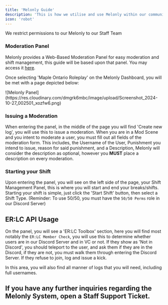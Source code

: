 ```yaml
---
title: 'Melonly Guide'
description: 'This is how we utilise and use Melonly within our community.'
icon: 'robot'
---
```


<Info>We restrict permissions to our Melonly to our Staff Team</Info>

### Moderation Panel
Melonly provides a Web-Based Moderation Panel for easy moderation and shift management, this guide will be based upon that panel. You may access it [here](https://melonly.xyz/dashboard).

Once selecting 'Maple Ontario Roleplay' on the Melonly Dashboard, you will be met with a page depicted below:

<Frame type="glass">
![Melonly Panel](https://res.cloudinary.com/dmgrk6mbc/image/upload/Screenshot_2024-10-27_002501_xozfw6.png)
</Frame>

### Issuing a Moderation
When entering the panel, in the middle of the page you will find 'Create new log', you will use this to issue a moderation. When you are in a Mod Scene and you intent to moderate a user, you must fill out all fields of the moderation form. This includes, the Username of the User, Punishment you intend to issue, reason for said punishment, and a Description, Melonly will consider the description as optional, however you **MUST** place a description on every moderation.

### Starting your Shift
Upon entering the panel, you will see on the left side of the page, your Shift Management Panel, this is where you will start and end your breaks/shifts. Starting your shift is simple, just click the 'Start Shift' button, then select a Shift Type. (Reminder: To use 50/50, you must have the `50/50 Perms` role in our Discord Server)

## ER:LC API Usage
On the panel, you will see a 'ER:LC Toolbox' section, here you will find most notably the `ER:LC Member Check`, you will use this to determine whether users are in our Discord Server and in VC or not. If they show as 'Not in Discord', you should teleport to the user, and ask them if they are in the Discord, if they are not, you must walk them through entering the Discord Server. If they refuse to join, log and issue a kick.

In this area, you will also find all manner of logs that you will need, including full usernames.

## If you have any further inquiries regarding the Melonly System, open a Staff Support Ticket.
